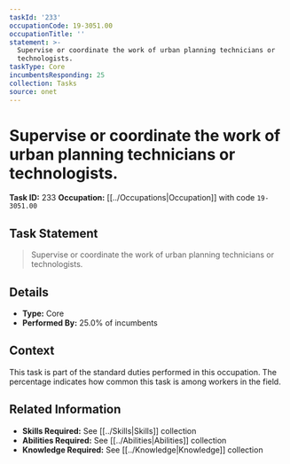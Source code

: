 ```yaml
---
taskId: '233'
occupationCode: 19-3051.00
occupationTitle: ''
statement: >-
  Supervise or coordinate the work of urban planning technicians or
  technologists.
taskType: Core
incumbentsResponding: 25
collection: Tasks
source: onet
---
```

# Supervise or coordinate the work of urban planning technicians or technologists.

**Task ID:** 233
**Occupation:** [[../Occupations|Occupation]] with code `19-3051.00`

## Task Statement

> Supervise or coordinate the work of urban planning technicians or technologists.

## Details

- **Type:** Core
- **Performed By:** 25.0% of incumbents

## Context

This task is part of the standard duties performed in this occupation. The percentage indicates how common this task is among workers in the field.

## Related Information

- **Skills Required:** See [[../Skills|Skills]] collection
- **Abilities Required:** See [[../Abilities|Abilities]] collection
- **Knowledge Required:** See [[../Knowledge|Knowledge]] collection
